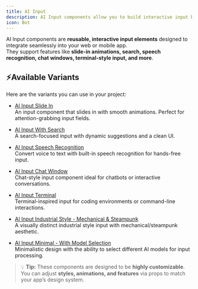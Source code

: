 ```yaml
---
title: AI Input
description: AI Input components allow you to build interactive input boxes for your app with various styles and functionalities.  
icon: Bot
---
```



AI Input components are **reusable, interactive input elements** designed to integrate seamlessly into your web or mobile app.  
They support features like **slide-in animations, search, speech recognition, chat windows, terminal-style input, and more**.

## ⚡️Available Variants

Here are the variants you can use in your project:

- [AI Input Slide In](./ai/ai-input-first)  
  An input component that slides in with smooth animations. Perfect for attention-grabbing input fields.

- [AI Input With Search](./ai/ai-input-second)  
  A search-focused input with dynamic suggestions and a clean UI.

- [AI Input Speech Recognition](./ai/ai-input-third)  
  Convert voice to text with built-in speech recognition for hands-free input.

- [AI Input Chat Window](./ai/ai-input-four)  
  Chat-style input component ideal for chatbots or interactive conversations.

- [AI Input Terminal](./ai/ai-input-five)  
  Terminal-inspired input for coding environments or command-line interactions.

- [AI Input Industrial Style - Mechanical & Steampunk](./ai/ai-input-six)  
  A visually distinct industrial style input with mechanical/steampunk aesthetic.

- [AI Input Minimal - With Model Selection](./ai/ai-input-seven)  
  Minimalistic design with the ability to select different AI models for input processing.

> 💡 **Tip:** These components are designed to be **highly customizable**. You can adjust **styles, animations, and features** via props to match your app’s design system.
